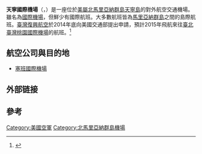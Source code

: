 {{Infobox Airport
| airport_name = 天寧國際機場
| nativename   = Tinian International Airport
| nativename-a = 
| nativename-r = 
| IATA         = TIQ
| ICAO         = PGWT
| FAA          = TNI
| type         = 民用
| operator     = 
| city-served  = [[天寧島|天寧島]]
| location     = {{USA}} [[天寧島|天寧島]]
| elevation-m  = 271 
| elevation-f  = 83
| coordinates  = {{Coord|14|59|57|N|145|37|10|E|type:airport|display=inline}}
| website      = [http://cpa.gov.mp/tinapt.asp cpa.gov.mp/tinapt.asp]
| r1-number    = 8/26
| r1-length-f  = 8,600
| r1-length-m  = 2,621
| r1-surface   = 水泥
| stat_year    = 2006
| stat1-header = 起降架次
| stat1-data   = 17,829
}}

'''天寧國際機場'''（{{lang-en|Tinian International Airport}}，{{airport codes|TIQ|PGWT|TNI}}）是一座位於[[北馬里亞納群島|美屬北馬里亞納群島]][[天寧島|天寧島]]的對外航空交通機場。雖名為[[國際機場|國際機場]]，但鮮少有國際航班。大多數航班皆為[[馬里亞納群島|馬里亞納群島]]之間的島際航班。[[臺灣|臺灣]][[復興航空|復興航空]]於2014年底向美國交通部提出申請，預計2015年飛航來往[[臺北|臺北]][[臺灣桃園國際機場|臺灣桃園國際機場]]的航班。<ref>{{Cite web |url=http://www.nownews.com/n/2014/12/24/1555753 |title=今日新聞：明年飛關島、天寧島！復興航空佈局洲際航線 |access-date=2015-01-20 |archive-date=2015-06-17 |archive-url=https://web.archive.org/web/20150617055135/http://www.nownews.com/n/2014/12/24/1555753 |dead-url=no }}</ref>

==航空公司與目的地==
*[[塞班國際機場|塞班國際機場]]

==外部链接==
{{US-airport2|TNI|PGWT|TIQ}}
==參考==
{{reflist}}

{{機場小作品}}
{{美國小作品}}

[[Category:美國空軍|Category:美國空軍]]
[[Category:北馬里亞納群島機場|Category:北馬里亞納群島機場]]